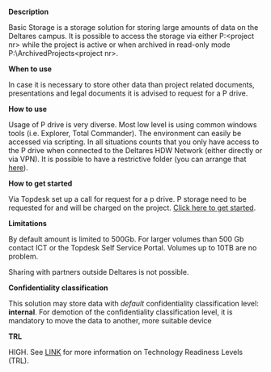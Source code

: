 **Description**

Basic Storage is a storage solution for storing large amounts of data on the Deltares campus. It is possible to access the storage via either P:&lt;project nr&gt; while the project is active or when archived in read-only mode P:\\ArchivedProjects&lt;project nr&gt;.

**When to use**

In case it is necessary to store other data than project related documents, presentations and legal documents it is advised to request for a P drive.

**How to use**

Usage of P drive is very diverse. Most low level is using common windows tools (i.e. Explorer, Total Commander). The environment can easily be accessed via scripting. In all situations counts that you only have access to the P drive when connected to the Deltares HDW Network (either directly or via VPN). It is possible to have a restrictive folder (you can arrange that [here](https://deltares.topdesk.net/tas/public/ssp/content/serviceflow?unid=168bc1c1f6024de498bf5c4faac8ddaa&from=19ab95f7-c6c4-484b-8278-e0bfe0e6deb6&openedFromService=true)).

**How to get started**

Via Topdesk set up a call for request for a p drive. P storage need to be requested for and will be charged on the project. [Click here to get started](https://deltares.topdesk.net/tas/public/ssp/content/serviceflow?unid=739312c5ca664f2e946e8d21bacea2b8&from=19ab95f7-c6c4-484b-8278-e0bfe0e6deb6&openedFromService=true).

**Limitations**

By default amount is limited to 500Gb. For larger volumes than 500 Gb contact ICT or the Topdesk Self Service Portal. Volumes up to 10TB are no problem.

Sharing with partners outside Deltares is not possible.

**Confidentiality classification**

This solution may store data with _default_ confidentiality classification level: __internal__. For demotion of the confidentiality classification level, it is mandatory to move the data to another, more suitable device

**TRL**

HIGH. See [LINK](/storage-finder/trl)  for more information on Technology Readiness Levels (TRL).

